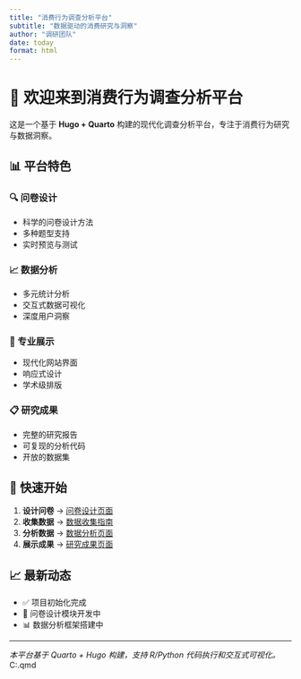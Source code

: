 ```yaml
---
title: "消费行为调查分析平台"
subtitle: "数据驱动的消费研究与洞察"
author: "调研团队"
date: today
format: html
---
```


# 🎯 欢迎来到消费行为调查分析平台

这是一个基于 **Hugo + Quarto** 构建的现代化调查分析平台，专注于消费行为研究与数据洞察。

## 📊 平台特色

::: {.grid}

::: {.g-col-6}
### 🔍 问卷设计
- 科学的问卷设计方法
- 多种题型支持
- 实时预览与测试
:::

::: {.g-col-6}
### 📈 数据分析
- 多元统计分析
- 交互式数据可视化
- 深度用户洞察
:::

::: {.g-col-6}
### 🎨 专业展示
- 现代化网站界面
- 响应式设计
- 学术级排版
:::

::: {.g-col-6}
### 📋 研究成果
- 完整的研究报告
- 可复现的分析代码
- 开放的数据集
:::

:::

## 🚀 快速开始

1. **设计问卷** → [问卷设计页面](survey/index.qmd)
2. **收集数据** → [数据收集指南](survey/collection.qmd)
3. **分析数据** → [数据分析页面](analysis/index.qmd)
4. **展示成果** → [研究成果页面](results/index.qmd)

## 📈 最新动态

- ✅ 项目初始化完成
- 🔄 问卷设计模块开发中
- 📊 数据分析框架搭建中

---

*本平台基于 Quarto + Hugo 构建，支持 R/Python 代码执行和交互式可视化。*</content>
<parameter name="filePath">C:\Users\l\Documents\GitHub\SurveyAnalysis\index.qmd
